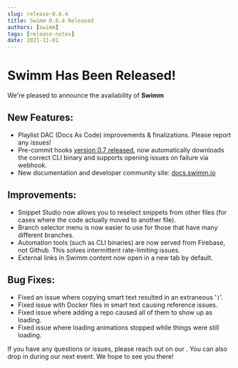 ```yaml
---
slug: release-0.6.4
title: Swimm 0.6.4 Released
authors: [swimm] 
tags: [release-notes]
date: 2021-11-01
---
```


# Swimm <SwimmVersion/> Has Been Released!

We're pleased to announce the availability of **Swimm <SwimmVersion/>**<SwimmMoji text="release"/>

<SwimmReleaseBlogPost version="0.6.4" />

<SwimmReleaseVideo version="0.6.4" />

## New Features:

 - Playlist DAC (Docs As Code) improvements & finalizations. Please report any issues!
 - Pre-commit hooks [version 0.7 released](https://github.com/swimmio/pre-commit), now automatically downloads the correct CLI binary and supports opening issues on failure via webhook. 
 - New documentation and developer community site: [docs.swimm.io](https://docs.swimm.io)
 
## Improvements:
 
 - Snippet Studio now allows you to reselect snippets from other files (for cases where the code actually moved to another file).
 - Branch selector menu is now easier to use for those that have many different branches.
 - Automation tools (such as CLI binaries) are now served from Firebase, not Github. This solves intermittent rate-limiting issues.
 - External links in Swimm content now open in a new tab by default.

## Bug Fixes:

 - Fixed an issue where copying smart text resulted in an extraneous '`)`'.
 - Fixed issue with Docker files in smart text causing reference issues.
 - Fixed issue where adding a repo caused all of them to show up as loading.
 - Fixed issue where loading animations stopped while things were still loading.

If you have any questions or issues, please reach out on our <SwimmLink target="slack" />. You can
also drop in during our next <SwimmLink target="officeHours" /> event. We hope to see you there!

<SwimmReleaseTweet version="0.6.4"/>